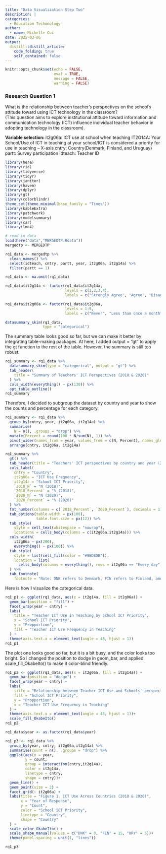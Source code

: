 ```yaml
---
title: "Data Visualization Step Two"
description: |
categories:
  - Education Techonology
author:
  - name: Michelle Cui
date: 2025-03-06
output:
  distill::distill_article:
    code_folding: true
    self_contained: false
---
```



```r
knitr::opts_chunk$set(echo = FALSE,
                      eval = TRUE,
                      message = FALSE,
                      warning = FALSE)
```

### Research Question 1
What is the relationship between teacher’s perspectives on the school’s attitude toward using ICT technology in the classroom?\
(This question aims to explore institutional attitude toward information and communication technology (ICT) influence individual teacher behavior in adopting technology in the classroom).\

**Variable selection: **
it2g06a: ICT use at school when teaching
IT2G14A: Your School/Use of ICT in teaching at your school/ICT is considered a priority for use in teaching – X-axis
cntry: Country(Denmark, Finland, and Uruguay)
partt: Survey participation
idteach: Teacher ID\

```r
library(here)
library(rio)
library(tidyverse)
library(tidyr)
library(janitor)
library(haven)
library(dplyr)
library(gt)
library(colorblindr)
theme_set(theme_minimal(base_family = "Times"))
library(kableExtra)
library(patchwork)
library(modelsummary)
library(car)
library(lme4)

```

```r
# read in data
load(here("data","MERGEDTP.Rdata"))
mergedtp <- MERGEDTP
```

```r
rq1_data <- mergedtp %>% 
  clean_names() %>% 
  select(idteach, cntry, partt, year, it2g06a, it2g14a) %>% 
  filter(partt == 1)

rq1_data <- na.omit(rq1_data)

rq1_data$it2g14a <- factor(rq1_data$it2g14a,
                           levels = c(1,2,3,4),
                           labels = c("Strongly Agree", "Agree", "Disagree", "Strongly Disagree"))

rq1_data$it2g06a <- factor(rq1_data$it2g06a,
                           levels = 1:5,
                           labels = c("Never", "Less than once a month", "At least once a month but not every week", "At least once a week but not every day", "Every day"))

datasummary_skim(rq1_data, 
                 type = "categorical")

```

The summary table looks good so far, but we can make it better by integrating table-making packages. At here, I added output = "gt" to apply the gt function to the rest of the table. However, the summary is still too robust.\


```r
rq1_summary <- rq1_data %>% 
  datasummary_skim(type = "categorical", output = "gt") %>% 
  tab_header(
    title = "Summary of Teachers' ICT Perspectives (2018 & 2020)"
  ) %>% 
  cols_width(everything() ~ px(130)) %>% 
  opt_table_outline()
rq1_summary
```

Therefore, I decided to subgroup the dataset by country and year to show the counts and percentage for each category.\

```r
rq1_summary <- rq1_data %>% 
  group_by(cntry, year, it2g06a, it2g14a) %>% 
  summarise(
    N = n(), .groups = "drop") %>% 
  mutate(Percent = round(100 * N/sum(N), 1)) %>% 
  pivot_wider(names_from = year, values_from = c(N, Percent), names_glue = "{year}_{.value}") %>% 
  arrange(cntry, it2g06a, it2g14a)

rq1_summary %>% 
  gt() %>% 
  tab_header(title = "Teachers' ICT perspectives by country and year (2018 & 2020)") %>% 
  cols_label(
    cntry = "Country",
    it2g06a = "ICT Use Frequency",
    it2g14a = "School ICT Priority",
    `2018_N` = "N (2018)",
    `2018_Percent` = "% (2018)",
    `2020_N` = "N (2020)",
    `2020_Percent` = "% (2020)"
  ) %>% 
  fmt_number(columns = c(`2018_Percent`, `2020_Percent`), decimals = 1) %>%
  tab_options(table.width = px(100),
              table.font.size = px(12)) %>% 
  tab_style(
    style = cell_text(whitespace = "nowrap"),
    locations = cells_body(columns = c(it2g06a,it2g14a))) %>% 
  cols_width(
    it2g06a ~ px(200),
    everything() ~ px(100)) %>% 
  tab_style(
    style = list(cell_fill(color = "#9EDBDB")),
    location = list(
      cells_body(columns = everything(), rows = it2g06a == "Every day"))
  ) %>% 
  tab_footnote(
    footnote = "Note: DNK refers to Denmark, FIN refers to Finland, and URY refers to Uruguay.")

```

Here is how I visualize the categorical data.\

```r
rq1_p1 <- ggplot(rq1_data, aes(x = it2g14a, fill = it2g06a)) +
  geom_bar(position = "fill") +
  facet_wrap(year ~ cntry) +
  labs(
    title = "Teacher ICT Use in Teaching by School ICT Priority",
    x = "School ICT Priority",
    y = "Propportion",
    fill = "Teacher ICT Use Frequency in Teaching"
  ) +
  theme(axis.text.x = element_text(angle = 45, hjust = 1))
rq1_p1
```

The plot one looks good so far, but it is a bit busy, and the color looks too bright. So I changed the position to dodge in geom_bar, and applied scale_fill_OkabeIto() to make it color-blind friendly.\

```r
rq1_p2 <- ggplot(rq1_data, aes(x = it2g06a, fill = it2g14a)) +
  geom_bar(position = "dodge") +
  facet_wrap(year ~ cntry) +
  labs(
    title = "Relationship between Teacher ICT Use and Schools' perspective on ICT",
    fill = "School ICT Priority",
    y = "Propportion",
    x = "Teacher ICT Use Frequency in Teaching"
  ) +
  theme(axis.text.x = element_text(angle = 45, hjust = 1))+
  scale_fill_OkabeIto()
rq1_p2
```


```r
rq1_data$year <- as.factor(rq1_data$year)

rq1_p3 <- rq1_data %>% 
  group_by(year, cntry, it2g06a,it2g14a) %>% 
  summarise(count = n(), .groups = "drop") %>% 
  ggplot(aes(x = year,
         y = count,
         group = interaction(cntry,it2g14a),
         color = it2g14a,
         linetype = cntry,
         shape = cntry))+
  geom_line() +
  geom_point(size = 2) +
  facet_grid(~ it2g06a) +
  labs(title = "Figure 1. ICT Use Across Countries (2018 & 2020)",
       x = "Year of Response",
       y = "Count",
       color = "School ICT Priority",
       linetype = "Country",
       shape = "Country"
  ) +
  scale_color_OkabeIto() +
  scale_shape_manual(values = c("DNK" = 0, "FIN" = 15, "URY" = 5))+
  theme(panel.spacing = unit(1, "lines"))

rq1_p3
```




